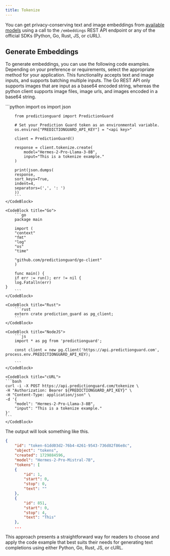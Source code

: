 ```yaml
---
title: Tokenize
---
```


You can get privacy-conserving text and image embeddings from
[available models](/options/enumerations) using a call to the `/embeddings` REST
API endpoint or any of the official SDKs (Python, Go, Rust, JS, or cURL).

## Generate Embeddings

To generate embeddings, you can use the following code examples. Depending on your
preference or requirements, select the appropriate method for your application.
This functionality accepts text and image inputs, and supports batching multiple
inputs. The Go REST API only supports images that are input as a base64 encoded
string, whereas the python client supports image files, image urls, and images
encoded in a base64 string.

<CodeBlocks>
    <CodeBlock title="Python">
        ```python
        import os
        import json

        from predictionguard import PredictionGuard

        # Set your Prediction Guard token as an environmental variable.
        os.environ["PREDICTIONGUARD_API_KEY"] = "<api key>"

        client = PredictionGuard()

        response = client.tokenize.create(
            model="Hermes-2-Pro-Llama-3-8B",
            input="This is a tokenize example."
        )

        print(json.dumps(
        response,
        sort_keys=True,
        indent=4,
        separators=(',', ': ')
        ))
        ```
    </CodeBlock>

    <CodeBlock title="Go">
        ```go
        package main

        import (
        "context"
        "fmt"
        "log"
        "os"
        "time"

        "github.com/predictionguard/go-client"
        )

        func main() {
        if err := run(); err != nil {
        log.Fatalln(err)
    }
        ```
    </CodeBlock>

    <CodeBlock title="Rust">
        ```rust
        extern crate prediction_guard as pg_client;
        ```
    </CodeBlock>

    <CodeBlock title="NodeJS">
        ```js
        import * as pg from 'predictionguard';

        const client = new pg.Client('https://api.predictionguard.com', process.env.PREDICTIONGUARD_API_KEY);

        ```
    </CodeBlock>

    <CodeBlock title="cURL">
    ```bash
    curl -i -X POST https://api.predictionguard.com/tokenize \
    -H "Authorization: Bearer ${PREDICTIONGUARD_API_KEY}" \
    -H "Content-Type: application/json" \
    -d '{
        "model": "Hermes-2-Pro-Llama-3-8B",
        "input": "This is a tokenize example."
    }'
    ```
    </CodeBlock>
</CodeBlocks>

The output will look something like this.

```json
{
    "id": "token-61dd03d2-76b4-4261-9543-736d82f86e8c",
    "object": "tokens",
    "created": 1729884596,
    "model": "Hermes-2-Pro-Mistral-7B",
    "tokens": [
    {
        "id": 1,
        "start": 0,
        "stop": 0,
        "text": ""
    },
    {
        "id": 851,
        "start": 0,
        "stop": 4,
        "text": "This"
    },
    ...
```

This approach presents a straightforward way for readers to choose and apply the
code example that best suits their needs for generating text completions using
either Python, Go, Rust, JS, or cURL.